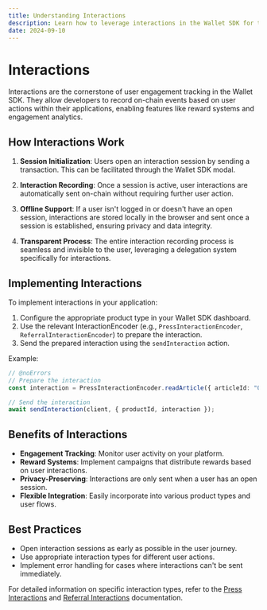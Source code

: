 ```yaml
---
title: Understanding Interactions
description: Learn how to leverage interactions in the Wallet SDK for tracking user engagement, implementing reward systems, and enhancing your application's functionality.
date: 2024-09-10
---
```


# Interactions

Interactions are the cornerstone of user engagement tracking in the Wallet SDK. They allow developers to record on-chain events based on user actions within their applications, enabling features like reward systems and engagement analytics.

## How Interactions Work

1. **Session Initialization**: Users open an interaction session by sending a transaction. This can be facilitated through the Wallet SDK modal.

2. **Interaction Recording**: Once a session is active, user interactions are automatically sent on-chain without requiring further user action.

3. **Offline Support**: If a user isn't logged in or doesn't have an open session, interactions are stored locally in the browser and sent once a session is established, ensuring privacy and data integrity.

4. **Transparent Process**: The entire interaction recording process is seamless and invisible to the user, leveraging a delegation system specifically for interactions.

## Implementing Interactions

To implement interactions in your application:

1. Configure the appropriate product type in your Wallet SDK dashboard.
2. Use the relevant InteractionEncoder (e.g., `PressInteractionEncoder`, `ReferralInteractionEncoder`) to prepare the interaction.
3. Send the prepared interaction using the `sendInteraction` action.

Example:
```ts twoslash
// @noErrors
// Prepare the interaction
const interaction = PressInteractionEncoder.readArticle({ articleId: "0x123..." });

// Send the interaction
await sendInteraction(client, { productId, interaction });
```

## Benefits of Interactions

- **Engagement Tracking**: Monitor user activity on your platform.
- **Reward Systems**: Implement campaigns that distribute rewards based on user interactions.
- **Privacy-Preserving**: Interactions are only sent when a user has an open session.
- **Flexible Integration**: Easily incorporate into various product types and user flows.

## Best Practices

- Open interaction sessions as early as possible in the user journey.
- Use appropriate interaction types for different user actions.
- Implement error handling for cases where interactions can't be sent immediately.

For detailed information on specific interaction types, refer to the [Press Interactions](/wallet-sdk/api/interactions/PressInteractionEncoder) and [Referral Interactions](/wallet-sdk/api/interactions/ReferralInteractionEncoder) documentation.
